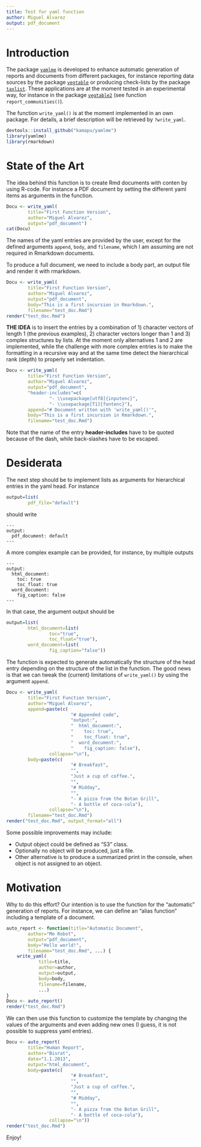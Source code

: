 ```yaml
---
title: Test for yaml function
author: Miguel Alvarez
output: pdf_document
---
```


# Introduction

The package [`yamlme`](https://github.com/kamapu/yamlme) is developed to
enhance automatic generation of reports and documents from different packages,
for instance reporting data sources by the package
[`vegtable`](https://github.com/kamapu/vegtable) or producing check-lists by
the package [`taxlist`](https://github.com/kamapu/taxlist).
These applications are at the moment tested in an experimental way, for instance
in the package [`vegtable2`](https://github.com/kamapu/vegtable2) (see
function `report_communities()`).

The function `write_yaml()` is at the moment implemented in an own package.
For details, a brief description will be retrieved by `?write_yaml`.

```r
devtools::install_github("kamapu/yamlme")
library(yamlme)
library(rmarkdown)
```

# State of the Art

The idea behind this function is to create Rmd documents with conten by using
R-code.
For instance a PDF document by setting the different yaml items as arguments in
the function.

```r
Docu <- write_yaml(
		title="First Function Version",
		author="Miguel Alvarez",
		output="pdf_document")
cat(Docu)
```

The names of the yaml entries are provided by the user, except for the defined
arguments `append`, `body`, and `filename`, which I am assuming are not
required in Rmarkdown documents.

To produce a full document, we need to include a body part, an output file and
render it with rmarkdown.

```r
Docu <- write_yaml(
		title="First Function Version",
		author="Miguel Alvarez",
		output="pdf_document",
		body="This is a first incursion in Rmarkdown.",
		filename="test_doc.Rmd")
render("test_doc.Rmd")
```

**THE IDEA** is to insert the entries by a combination of 1) character vectors
of length 1 (the previous examples), 2) character vectors longer than 1 and 3)
complex structures by lists.
At the moment only alternatives 1 and 2 are implemented, while the challenge
with more complex entries is to make the formatting in a recursive way and at
the same time detect the hierarchical rank (depth) to properly set indentation.


```r
Docu <- write_yaml(
		title="First Function Version",
		author="Miguel Alvarez",
		output="pdf_document",
		"header-includes"=c(
				"- \\usepackage[utf8]{inputenc}",
				"- \\usepackage[T1]{fontenc}"),
		append="# Document written with 'write_yaml()'",
		body="This is a first incursion in Rmarkdown.",
		filename="test_doc.Rmd")
```

Note that the name of the entry **header-includes** have to be quoted because
of the dash, while back-slashes have to be escaped.

# Desiderata

The next step should be to implement lists as arguments for hierarchical entries
in the yaml head.
For instance

```r
output=list(
		pdf_file="default")
```

should write

```
---
output:
  pdf_document: default
---
```

A more complex example can be provided, for instance, by multiple outputs

```
---
output:
  html_document:
    toc: true
    toc_float: true
  word_document:
    fig_caption: false
---
```

In that case, the argument output should be

```r
output=list(
		html_document=list(
				toc="true",
				toc_float="true"),
		word_document=list(
				fig_caption="false"))
```

The function is expected to generate automatically the structure of the head
entry depending on the structure of the list in the function.
The good news is that we can tweak the (current) limitations of `write_yaml()`
by using the argument `append`.

```r
Docu <- write_yaml(
		title="First Function Version",
		author="Miguel Alvarez",
		append=paste(c(
						"# Appended code",
						"output:",
						"  html_document:",
						"    toc: true",
						"    toc_float: true",
						"  word_document:",
						"    fig_caption: false"),
				collapse="\n"),
		body=paste(c(
						"# Breakfast",
						"",
						"Just a cup of coffee.",
						"",
						"# Midday",
						"",
						"- A pizza from the Botan Grill",
						"- A bottle of coca-cola"),
				collapse="\n"),
		filename="test_doc.Rmd")
render("test_doc.Rmd", output_format="all")
```

Some possible improvements may include:

- Output object could be defined as "S3" class.
- Optionally no object will be produced, just a file.
- Other alternative is to produce a summarized print in the console, when object
is not assigned to an object.


# Motivation

Why to do this effort? Our intention is to use the function for the "automatic"
generation of reports.
For instance, we can define an "alias function" including a template of a
document.

```r
auto_report <- function(title="Automatic Document",
		author="Me Robot",
		output="pdf_document",
		body="Hello world!",
		filename="test_doc.Rmd", ...) {
	write_yaml(
			title=title,
			author=author,
			output=output,
			body=body,
			filename=filename,
			...)
}
Docu <- auto_report()
render("test_doc.Rmd")
```

We can then use this function to customize the template by changing the values
of the arguments and even adding new ones (I guess, it is not possible to
suppress yaml entries).


```r
Docu <- auto_report(
		title="Human Report",
		author="Bisrat",
		date="1.1.2013",
		output="html_document",
		body=paste(c(
						"# Breakfast",
						"",
						"Just a cup of coffee.",
						"",
						"# Midday",
						"",
						"- A pizza from the Botan Grill",
						"- A bottle of coca-cola"),
				collapse="\n"))
render("test_doc.Rmd")
```

Enjoy!
